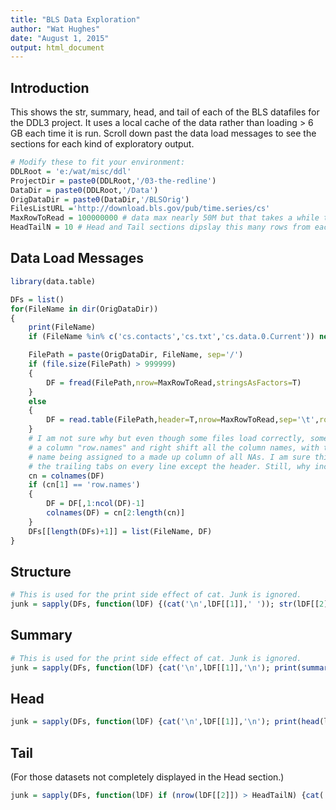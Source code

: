```yaml
---
title: "BLS Data Exploration"
author: "Wat Hughes"
date: "August 1, 2015"
output: html_document
---
```


## Introduction

This shows the str, summary, head, and tail of each of the BLS datafiles for the DDL3 project. It uses a local cache of the data rather than loading > 6 GB each time it is run. Scroll down past the data load messages to see the sections for each kind of exploratory output.

```r
# Modify these to fit your environment:
DDLRoot = 'e:/wat/misc/ddl'
ProjectDir = paste0(DDLRoot,'/03-the-redline')
DataDir = paste0(DDLRoot,'/Data')
OrigDataDir = paste0(DataDir,'/BLSOrig')
FilesListURL ='http://download.bls.gov/pub/time.series/cs'
MaxRowToRead = 100000000 # data max nearly 50M but that takes a while to load
HeadTailN = 10 # Head and Tail sections dipslay this many rows from each dataset
```

## Data Load Messages

```r
library(data.table)

DFs = list()
for(FileName in dir(OrigDataDir))
{
    print(FileName)
    if (FileName %in% c('cs.contacts','cs.txt','cs.data.0.Current')) next # These do not contain tabular data or duplicate other files.

    FilePath = paste(OrigDataDir, FileName, sep='/')
    if (file.size(FilePath) > 999999)
    {
        DF = fread(FilePath,nrow=MaxRowToRead,stringsAsFactors=T)
    }
    else
    {
        DF = read.table(FilePath,header=T,nrow=MaxRowToRead,sep='\t',row.names=NULL)
    }
    # I am not sure why but even though some files load correctly, some start with
    # a column "row.names" and right shift all the column names, with the last column
    # name being assigned to a made up column of all NAs. I am sure this is related to
    # the trailing tabs on every line except the header. Still, why inconstint loads?
    cn = colnames(DF)
    if (cn[1] == 'row.names')
    {
        DF = DF[,1:ncol(DF)-1]
        colnames(DF) = cn[2:length(cn)]
    }
    DFs[[length(DFs)+1]] = list(FileName, DF)
}
```

## Structure

```r
# This is used for the print side effect of cat. Junk is ignored.
junk = sapply(DFs, function(lDF) {(cat('\n',lDF[[1]],' ')); str(lDF[[2]])})
```

## Summary

```r
# This is used for the print side effect of cat. Junk is ignored.
junk = sapply(DFs, function(lDF) {cat('\n',lDF[[1]],'\n'); print(summary(lDF[[2]]))})
```

## Head

```r
junk = sapply(DFs, function(lDF) {cat('\n',lDF[[1]],'\n'); print(head(lDF[[2]],n=HeadTailN))})
```

## Tail

(For those datasets not completely displayed in the Head section.)

```r
junk = sapply(DFs, function(lDF) if (nrow(lDF[[2]]) > HeadTailN) {cat('\n',lDF[[1]],'\n'); print(tail(lDF[[2]],n=HeadTailN))})
```
